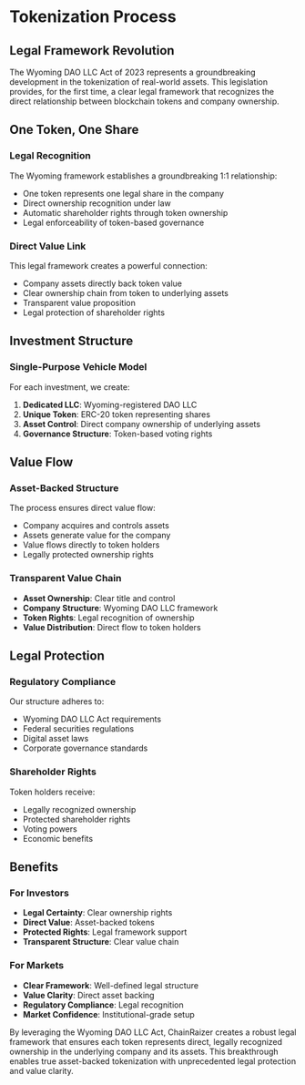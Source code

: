 
# Tokenization Process

## Legal Framework Revolution

The Wyoming DAO LLC Act of 2023 represents a groundbreaking development in the tokenization of real-world assets. This legislation provides, for the first time, a clear legal framework that recognizes the direct relationship between blockchain tokens and company ownership.

<Highlight 
  type="feature"
  title="Legal Innovation"
  description="Wyoming's DAO LLC Act creates a direct legal link between token ownership and company shareholding, revolutionizing private equity tokenization."
/>

## One Token, One Share

### Legal Recognition
The Wyoming framework establishes a groundbreaking 1:1 relationship:
- One token represents one legal share in the company
- Direct ownership recognition under law
- Automatic shareholder rights through token ownership
- Legal enforceability of token-based governance

### Direct Value Link
This legal framework creates a powerful connection:
- Company assets directly back token value
- Clear ownership chain from token to underlying assets
- Transparent value proposition
- Legal protection of shareholder rights

## Investment Structure

### Single-Purpose Vehicle Model
For each investment, we create:
1. **Dedicated LLC**: Wyoming-registered DAO LLC
2. **Unique Token**: ERC-20 token representing shares
3. **Asset Control**: Direct company ownership of underlying assets
4. **Governance Structure**: Token-based voting rights

<Highlight 
  type="attention"
  title="Direct Value Connection"
  description="Each token is backed by real assets under the company's control, creating a clear and legally protected value proposition."
/>

## Value Flow

### Asset-Backed Structure
The process ensures direct value flow:
- Company acquires and controls assets
- Assets generate value for the company
- Value flows directly to token holders
- Legally protected ownership rights

### Transparent Value Chain
- **Asset Ownership**: Clear title and control
- **Company Structure**: Wyoming DAO LLC framework
- **Token Rights**: Legal recognition of ownership
- **Value Distribution**: Direct flow to token holders

## Legal Protection

### Regulatory Compliance
Our structure adheres to:
- Wyoming DAO LLC Act requirements
- Federal securities regulations
- Digital asset laws
- Corporate governance standards

### Shareholder Rights
Token holders receive:
- Legally recognized ownership
- Protected shareholder rights
- Voting powers
- Economic benefits

<Highlight 
  type="success"
  title="Legal Certainty"
  description="The Wyoming DAO LLC framework provides unprecedented legal certainty for tokenized private equity investments."
/>


## Benefits

### For Investors
- **Legal Certainty**: Clear ownership rights
- **Direct Value**: Asset-backed tokens
- **Protected Rights**: Legal framework support
- **Transparent Structure**: Clear value chain

### For Markets
- **Clear Framework**: Well-defined legal structure
- **Value Clarity**: Direct asset backing
- **Regulatory Compliance**: Legal recognition
- **Market Confidence**: Institutional-grade setup

By leveraging the Wyoming DAO LLC Act, ChainRaizer creates a robust legal framework that ensures each token represents direct, legally recognized ownership in the underlying company and its assets. This breakthrough enables true asset-backed tokenization with unprecedented legal protection and value clarity.
